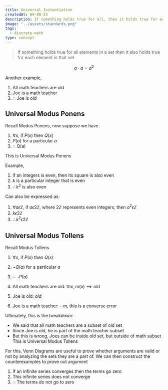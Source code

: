 ```yaml
---
title: Universal Instantiation
createdAt: 09-08-25
description: If something holds true for all, then it holds true for each
image: "../assets/standards.png"
tags:
  - discrete-math
type: concept
---
```


> If something holds true for all elements in a set then it also holds true for each element in that set

$$
a \cdot a=a^2
$$

Another example,

1. All math teachers are old
2. Joe is a math teacher
3. $\therefore$ Joe is old

## Universal Modus Ponens

Recall Modus Ponens, now suppose we have

1. $\forall x$, if $P(x)$ then $Q(x)$
2. $P(a)$ for a particular $a$
3. $\therefore$ Q(a)

This is Universal Modus Ponens

Example,

1. if an integers is even, then its square is also even
2. $k$ is a particular integer that is even
3. $\therefore k^2$ is also even

Can also be expressed as:

1. $\forall a \epsilon \mathbb Z$, if $a \epsilon 2\mathbb Z$, where $2\mathbb Z$ represents even integers, then $a^2\epsilon \mathbb Z$
2. $k\epsilon 2\mathbb Z$
3. $\therefore k^2\epsilon 2\mathbb Z$

## Universal Modus Tollens

Recall Modus Tollens

1. $\forall x$, if $P(x)$ then $Q(x)$
2. $\neg Q(a)$ for a particular $a$
3. $\therefore \neg P(a)$

4. All math teachers are old: $\forall m, m(x) \implies old$
5. Joe is old: $old$
6. Joe is a math teacher: $\therefore m$, this is a converse error

Ultimately, this is the breakdown:

- We said that all math teachers are a subset of old set
- Since Joe is old, he is part of the math teacher subset
- But this is wrong, Joes can be inside old set, but outside of math subset
  This is Universal Modus Tollens

For this, Venn Diagrams are useful to prove whether arguments are valid or not by analyzing the sets they are a part of. We can then construct the counterexamples to prove out argument

1. If an infinite series converges then the terms go zero
2. This infinite series does not converge
3. $\therefore$ The terms do not go to zero
